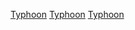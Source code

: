 {{Catnav|頁面分類|地理|水體|海洋|太平洋|太平洋颱風|太平洋颱風季}}
{{Catnav|頁面分類|各種主題的頁面分類|各種主題的歷史|灾难|熱帶氣旋|熱帶氣旋季|太平洋颱風季}}
{{Catnav|頁面分類|历史|各種主題的歷史|灾难|熱帶氣旋|熱帶氣旋季|太平洋颱風季}}
{{Catnav|頁面分類|人类社会|安全|灾难|熱帶氣旋|熱帶氣旋季|太平洋颱風季}}

{{catmore}}
{{Year by category
| m = 2
| c = 0
| d = 1
| y = 1
| cat = 太平洋颱風季
| in = 
| parent = 太平洋颱風季
| subcat = 2011年自然灾害
| sortkey = typhoon
}}

{{Commons category|2011 Pacific typhoon season}}

[[Category:2011年氣象|Typhoon]]
[[Category:2011年亞洲|Typhoon]]
[[Category:2011年大洋洲|Typhoon]]